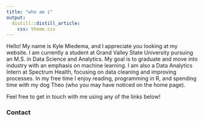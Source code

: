 ```yaml
---
title: "who am i"
output: 
  distill::distill_article:
    css: theme.css
---
```


Hello! My name is Kyle Miedema, and I appreciate you looking at my website. I am currently a student at Grand Valley State University pursuing an M.S. in Data Science and Analytics. My goal is to graduate and move into industry with an emphasis on machine learning. I am also a Data Analytics Intern at Spectrum Health, focusing on data cleaning and improving processes. In my free time I enjoy reading, programming in R, and spending time with my dog Theo (who you may have noticed on the home page).

Feel free to get in touch with me using any of the links below!

### Contact

<div class="mylinks">
<p style="text-align: center;">
    <a href="https://github.com/miedemakr" target="_blank" class="fa fa-github"  style="font-size:36px;"></a>
    <a href="mailto:miedemakr@gmail.com" target="_blank" class="fa fa-envelope" style="font-size:36px;"></a>
    <a href="https://www.linkedin.com/in/kyle-miedema-53b37b220/" target="_blank" class="fa fa-linkedin-square" style="font-size:36px;"></a>
    <a href="https://twitter.com/miedemakr" target="_blank" class="fa fa-twitter" style="font-size:36px;"></a>
</p>
</div>

